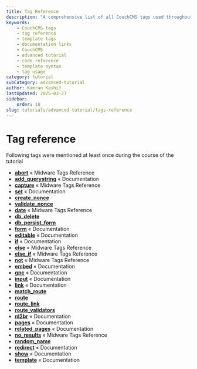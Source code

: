 ---
title: Tag Reference
description: "A comprehensive list of all CouchCMS tags used throughout the advanced tutorial, including links to their detailed documentation and usage examples."
keywords:
    - CouchCMS tags
    - tag reference
    - template tags
    - documentation links
    - CouchCMS
    - advanced tutorial
    - code reference
    - template syntax
    - tag usage
category: tutorial
subCategory: advanced-tutorial
author: Kamran Kashif
lastUpdated: 2025-03-27
sidebar:
    order: 18
slug: tutorials/advanced-tutorial/tags-reference
---

# Tag reference

Following tags were mentioned at least once during the course of the tutorial

- [**abort**](https://github.com/trendoman/Midware/tree/main/tags-reference/abort.md) « Midware Tags Reference
- [**add_querystring**](https://docs.couchcms.com/tags-reference/if.html) « Documentation
- [**capture**](https://github.com/trendoman/Midware/tree/main/tags-reference/capture.md) « Midware Tags Reference
- [**set**](https://docs.couchcms.com/tags-reference/if.html) « Documentation
- [**create_nonce**]()
- [**validate_nonce**]()
- [**date**](https://github.com/trendoman/Midware/tree/main/tags-reference/date.md) « Midware Tags Reference
- [**db_delete**]()
- [**db_persist_form**]()
- [**form**](https://docs.couchcms.com/tags-reference/form.html) « Documentation
- [**editable**](https://docs.couchcms.com/tags-reference/editable.html) « Documentation
- [**if**](https://docs.couchcms.com/tags-reference/if.html) « Documentation
- [**else**](https://github.com/trendoman/Midware/tree/main/tags-reference/else.md) « Midware Tags Reference
- [**else_if**](https://github.com/trendoman/Midware/tree/main/tags-reference/else_if.md) « Midware Tags Reference
- [**not**](https://github.com/trendoman/Midware/tree/main/tags-reference/not.md) « Midware Tags Reference
- [**embed**](https://docs.couchcms.com/tags-reference/embed.html) « Documentation
- [**gpc**](https://docs.couchcms.com/tags-reference/gpc.html) « Documentation
- [**input**](https://docs.couchcms.com/tags-reference/input.html) « Documentation
- [**link**](https://docs.couchcms.com/tags-reference/link.html) « Documentation
- [**match_route**]()
- [**route**]()
- [**route_link**]()
- [**route_validators**]()
- [**nl2br**](https://docs.couchcms.com/tags-reference/nl2br.html) « Documentation
- [**pages**](https://docs.couchcms.com/tags-reference/pages.html) « Documentation
- [**related_pages**](https://docs.couchcms.com/tags-reference/related_pages.html) « Documentation
- [**no_results**](https://github.com/trendoman/Midware/tree/main/tags-reference/no_results.md) « Midware Tags Reference
- [**random_name**]()
- [**redirect**](https://docs.couchcms.com/tags-reference/redirect.html) « Documentation
- [**show**](https://docs.couchcms.com/tags-reference/show.html) « Documentation
- [**template**](https://docs.couchcms.com/tags-reference/template.html) « Documentation

